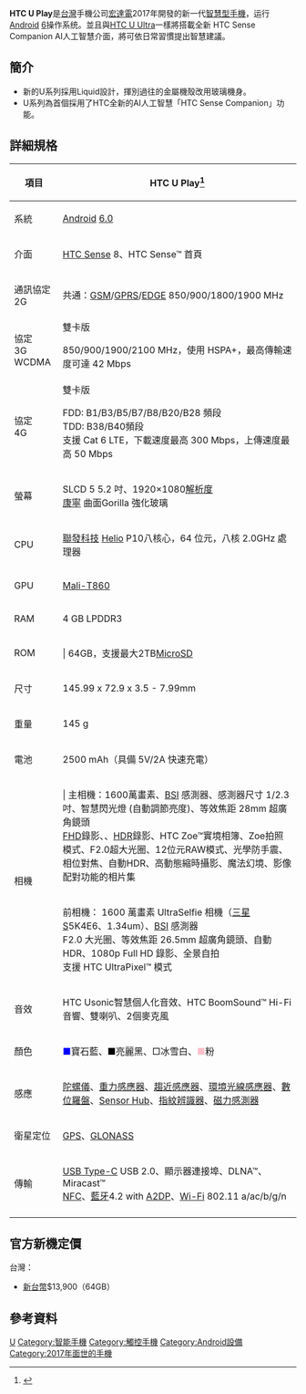 {{Infobox Mobile phone
| name          = HTC U Play
| modelnumber   = U-2u
| image         = File:HTC U Play Brilliant Black box 20170521.jpg
| imagesize     = 300px
| image2        = 
| imagesize2    = 
| alt          =
| caption      = 
| brand        = 
| manufacturer = [[HTC_Corporation|HTC Corporation]]
| series       = [[HTC_U系列|HTC U系列]]
| networks     = 
| origin       = {{ROC-TW}}
| released     = {{Start date|2017|01|12}}
| status        = 已停產
| available    = 
| unitssold    = 
| unitsshipped = 
| predecessor  = [[HTC_10|HTC 10]]
| successor    = 
| related      = [[HTC_U_Ultra|HTC U Ultra]]
| type         = [[智慧型手機|智慧型手機]]
| form         = 
| size         = {{convert|145.99|mm|in|abbr=on}}  <br />{{convert|47.9|mm|in|abbr=on}}  <br />{{convert|7.99|mm|in|abbr=on}} 
淨重          {{convert|145|g|oz|1|abbr=on}}
| os           = Android 6
| soc          = 
| cpu          = [[Helio_系列#Helio_P_.E7.B3.BB.E5.88.97|MTK Helio P10]] 八核心 [[64-bit|64-bit]]处理器
| gpu          = [[Mali_(GPU)|Mali-T860]]
| memory       = 4 GB [[Mobile_DDR|LPDDR3 RAM]]
| storage      = 64GB
| memory_card  = 最大支援 2 TB [[Secure_Digital|microSD]]
| battery      = 2500 mAh [[鋰離子聚合物電池|Li-Po]]
| input        = {{Collapsible list
  | [[指紋辨識器|指紋辨識器]]
  | [[加速度感應器|加速度感應器]]
  | [[重力感應器|重力感應器]]
}}
| display      = {{convert|5.2|in|mm|abbr=on}} Super LCD 5 <br >1920 x 1080 [[畫素|畫素]] (16:9畫面比例) (428 [[解析度|ppi]])<br >[[康寧公司|康寧]] [[大猩猩玻璃|大猩猩玻璃]]
| ext_display  = 
| rear_camera  = 1600畫素, f/2.0 大光圈, 28mm廣角, 74.5°視角
| front_camera = 
| sound        = 
| connectivity = 
| other        = 
| sar          = 
| hac          = 
| website      = {{URL|http://www.htc.com/tw/smartphones/htc-u-play/|HTC U Play}}
| references   = 
}}
'''HTC U Play'''是[[台灣|台灣]]手機公司[[宏達電|宏達電]]2017年開發的新一代[[智慧型手機|智慧型手機]]，运行[[Android|Android]] [[Android歷史版本|6]]操作系统。並且與[[HTC_U_Ultra|HTC U Ultra]]一樣將搭載全新 HTC Sense Companion AI人工智慧介面，將可依日常習慣提出智慧建議。

==簡介==
*新的U系列採用Liquid設計，揮別過往的金屬機殼改用玻璃機身。
*U系列為首個採用了HTC全新的AI人工智慧「HTC Sense Companion」功能。

==詳細規格==
{| class="wikitable" style="text-align:center;"
|-
! 項目!!HTC U Play<ref name="規格">{{cite web|title=HTC U Play|url=http://www.htc.com/tw/smartphones/htc-u-play/|publisher=HTC|accessdate=2017-01-12|archive-date=2017-01-14|archive-url=https://web.archive.org/web/20170114161819/http://www.htc.com/tw/smartphones/htc-u-play/|dead-url=no}}</ref>
|-
| 系統 ||[[Android|Android]] [[Android歷史版本|6.0]]
|-
| 介面 ||[[HTC_Sense|HTC Sense]] 8、HTC Sense™ 首頁
|-
| 通訊協定<br />2G ||
共通：[[GSM|GSM]]/[[GPRS|GPRS]]/[[EDGE|EDGE]] 850/900/1800/1900 MHz<br />
|-
| 協定<br />3G WCDMA ||
;雙卡版
850/900/1900/2100 MHz，使用 HSPA+，最高傳輸速度可達 42 Mbps<br />
|-
| 協定<br />4G||
;雙卡版
FDD: B1/B3/B5/B7/B8/B20/B28 頻段<br />
TDD: B38/B40頻段<br />
支援 Cat 6 LTE，下載速度最高 300 Mbps，上傳速度最高 50 Mbps
|-
| 螢幕 ||
SLCD 5 5.2 吋、1920×1080[[解析度|解析度]]<br />
[[康寧公司|康寧]] 曲面Gorilla 強化玻璃 
|-
| CPU || [[聯發科技|聯發科技]] [[Helio_系列|Helio]] P10八核心，64 位元，八核 2.0GHz 處理器
|-
| GPU || [[Mali_(GPU)|Mali-T860]]
|-
| RAM || 4 GB LPDDR3
|-
| ROM ||| 64GB，支援最大2TB[[MicroSD|MicroSD]]
|-
| 尺寸 || 145.99 x 72.9 x 3.5 - 7.99mm
|-
| 重量 || 145 g
|-
| 電池 || 2500 mAh（具備 5V/2A 快速充電）
|-
|rowspan=2 | 相機 |||
主相機：1600萬畫素、[http://en.wikipedia.org/wiki/Backside_illumination BSI]{{Wayback|url=http://en.wikipedia.org/wiki/Backside_illumination |date=20160411031053 }} 感測器、感測器尺寸 1/2.3 吋、智慧閃光燈 (自動調節亮度)、等效焦距 28mm 超廣角鏡頭<br />
[[FHD|FHD]]錄影、、[[高動態範圍|HDR]]錄影、HTC Zoe™實境相簿、Zoe拍照模式、F2.0超大光圈、12位元RAW模式、光學防手震、相位對焦、自動HDR、高動態縮時攝影、魔法幻境、影像配對功能的相片集<br />
|-
| 
前相機： 1600 萬畫素 UltraSelfie 相機（[[三星集團|三星]]S5K4E6、1.34um）、[http://en.wikipedia.org/wiki/Backside_illumination BSI]{{Wayback|url=http://en.wikipedia.org/wiki/Backside_illumination |date=20160411031053 }} 感測器<br />
F2.0 大光圈、等效焦距 26.5mm 超廣角鏡頭、自動HDR、1080p Full HD 錄影、全景自拍<br />
支援 HTC UltraPixel™ 模式
|-
| 音效 ||
HTC Usonic智慧個人化音效、HTC BoomSound™ Hi-Fi音響、雙喇叭、2個麥克風
|-
| 顏色 ||<font color=blue>■</font>寶石藍、<font color=black>■</font>亮麗黑、□冰雪白、<font color=pink>■</font>粉
|-
| 感應 ||[[陀螺儀|陀螺儀]]、[[重力感應器|重力感應器]]、[[趨近感應器|趨近感應器]]、[[光度感應器|環境光線感應器]]、[[數位羅盤|數位羅盤]]、[[Sensor_Hub|Sensor Hub]]、[[指紋識別|指紋辨識器]]、[[霍爾傳感器|磁力感測器]]
|-
| 衛星定位 ||[[GPS|GPS]]、[[GLONASS|GLONASS]]
|-
| 傳輸 || 
[[USB_Type-C|USB Type-C]] USB 2.0、顯示器連接埠、DLNA™、Miracast™<br />
[[NFC|NFC]]、[[藍牙|藍牙]]4.2 with [[A2DP|A2DP]]、[[Wi-Fi|Wi-Fi]] 802.11 a/ac/b/g/n
|-
|}

==官方新機定價==
;台灣：
*[[新台幣|新台幣]]$13,900（64GB）
== 參考資料 ==
{{reflist}}


[[Category:宏達電手機|U]]
[[Category:智能手機|Category:智能手機]]
[[Category:觸控手機|Category:觸控手機]]
[[Category:Android設備|Category:Android設備]]
[[Category:2017年面世的手機|Category:2017年面世的手機]]